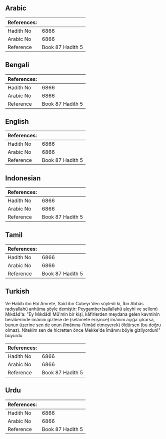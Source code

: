 ## Arabic


<div dir="rtl" lang="ar" style={{fontSize:'larger',backgroundColor:'#f8f9fa',padding:20}}>

</div>
<div style={{backgroundColor:'#f8f9fa',padding:20, marginBottom: 10}}><table> <thead> <tr> <th>References:</th> <th></th> </tr> </thead> <tbody><tr><td>Hadith No</td><td>6866</td></tr><tr><td>Arabic No</td><td>6866</td></tr><tr><td>Reference</td><td>Book 87 Hadith 5</td></tr></tbody></table></div>

## Bengali


<div dir="ltr" lang="bn" style={{fontSize:'larger',backgroundColor:'#f8f9fa',padding:20}}>

</div>
<div style={{backgroundColor:'#f8f9fa',padding:20, marginBottom: 10}}><table> <thead> <tr> <th>References:</th> <th></th> </tr> </thead> <tbody><tr><td>Hadith No</td><td>6866</td></tr><tr><td>Arabic No</td><td>6866</td></tr><tr><td>Reference</td><td>Book 87 Hadith 5</td></tr></tbody></table></div>

## English


<div dir="ltr" lang="en" style={{fontSize:'larger',backgroundColor:'#f8f9fa',padding:20}}>

</div>
<div style={{backgroundColor:'#f8f9fa',padding:20, marginBottom: 10}}><table> <thead> <tr> <th>References:</th> <th></th> </tr> </thead> <tbody><tr><td>Hadith No</td><td>6866</td></tr><tr><td>Arabic No</td><td>6866</td></tr><tr><td>Reference</td><td>Book 87 Hadith 5</td></tr></tbody></table></div>

## Indonesian


<div dir="ltr" lang="id" style={{fontSize:'larger',backgroundColor:'#f8f9fa',padding:20}}>

</div>
<div style={{backgroundColor:'#f8f9fa',padding:20, marginBottom: 10}}><table> <thead> <tr> <th>References:</th> <th></th> </tr> </thead> <tbody><tr><td>Hadith No</td><td>6866</td></tr><tr><td>Arabic No</td><td>6866</td></tr><tr><td>Reference</td><td>Book 87 Hadith 5</td></tr></tbody></table></div>

## Tamil


<div dir="ltr" lang="ta" style={{fontSize:'larger',backgroundColor:'#f8f9fa',padding:20}}>

</div>
<div style={{backgroundColor:'#f8f9fa',padding:20, marginBottom: 10}}><table> <thead> <tr> <th>References:</th> <th></th> </tr> </thead> <tbody><tr><td>Hadith No</td><td>6866</td></tr><tr><td>Arabic No</td><td>6866</td></tr><tr><td>Reference</td><td>Book 87 Hadith 5</td></tr></tbody></table></div>

## Turkish


<div dir="ltr" lang="tr" style={{fontSize:'larger',backgroundColor:'#f8f9fa',padding:20}}>
Ve Habîb ibn Ebî Amrete, Saîd ibn Cubeyr'den söyledi ki, İbn Abbâs radıyallahü anhüma şöyle demiştir: Peygamber(sallallahü aleyhi ve sellem) Mıkdâd'a: "Ey Mıkdâd! Mü'min bir kişi, kâfirlerden meydana gelen kavminin beraberinde îmânını gizlese de (selâmete erişince) îmânını açığa çıkarsa, bunun üzerine sen de onun (îmânına i'timâd etmeyerek) öldürsen (bu doğru olmaz). Nitekim sen de hicretten önce Mekke'de îmânını böyle gizliyordun!" buyurdu
</div>
<div style={{backgroundColor:'#f8f9fa',padding:20, marginBottom: 10}}><table> <thead> <tr> <th>References:</th> <th></th> </tr> </thead> <tbody><tr><td>Hadith No</td><td>6866</td></tr><tr><td>Arabic No</td><td>6866</td></tr><tr><td>Reference</td><td>Book 87 Hadith 5</td></tr></tbody></table></div>

## Urdu


<div dir="rtl" lang="ur" style={{fontSize:'larger',backgroundColor:'#f8f9fa',padding:20}}>

</div>
<div style={{backgroundColor:'#f8f9fa',padding:20, marginBottom: 10}}><table> <thead> <tr> <th>References:</th> <th></th> </tr> </thead> <tbody><tr><td>Hadith No</td><td>6866</td></tr><tr><td>Arabic No</td><td>6866</td></tr><tr><td>Reference</td><td>Book 87 Hadith 5</td></tr></tbody></table></div>